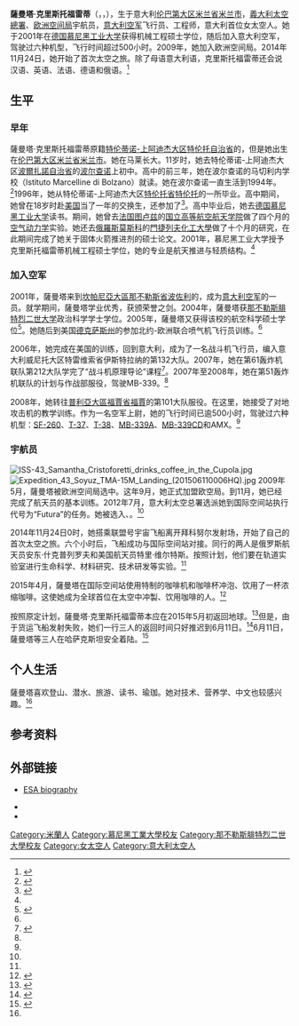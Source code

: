 {{Infobox astronaut
|name                = 薩曼塔·克里斯托福雷蒂<br>Samantha Cristoforetti
|image               = Samantha Cristoforetti portrait.jpg
|image_size          = 200 px
|caption             =
|type                = [[義大利太空總署|義大利太空總署]]/[[欧洲空间局|欧洲空间局]]宇航员
|nationality         = [[意大利|意大利]]
|status              = 活跃
|birth_date          ={{Birth date and age|1977|4|26}}
|birth_place         = {{ITA}}[[伦巴第大区|伦巴第大区]][[米兰省|米兰省]][[米兰市|米兰市]]
|branch = 
|rank                = [[意大利空军|意大利空军]][[上尉|上尉]]
|current_occupation  = [[宇航员|宇航员]]
|time                = 目前正在太空
|selection           = 
|mission             = [[联盟TMA-15M|联盟TMA-15M]]（{{link-en|国际空间站第42期考察组|Expedition 42|国际空间站第42}}、{{link-en|国际空间站第43期考察组|Expedition 43|43期考察组}}），[[SpaceX載人4號|SpaceX載人4號]]([[远征67|远征67]]/[[远征68|68]])
|residence           = 
|insignia            = [[File:Soyuz-TMA-15M-Mission-Patch.png|45px]] [[File:ISS_Expedition_42_Patch.svg|45px]] [[File:ISS_Expedition_43_Patch.svg|45px]] [[File:SpaceX_Crew_4_logo.png|50px]][[File:ISS_Expedition_67_Patch.png|50px]]
|Date of ret         =
|awards              =
|occupation          =
}}
'''薩曼塔·克里斯托福雷蒂'''（{{lang|it|Samantha Cristoforetti}}，{{IPA-it|saˈmanta kristofoˈretti}}，{{bd|1977年|4月26日}}），生于意大利[[伦巴第大区|伦巴第大区]][[米兰省|米兰省]][[米兰市|米兰市]]，[[義大利太空總署|義大利太空總署]]、[[欧洲空间局|欧洲空间局]]宇航员，[[意大利空军|意大利空军]]飞行员、工程师，意大利首位女太空人。她于2001年在[[德国|德国]][[慕尼黑工业大学|慕尼黑工业大学]]获得机械工程硕士学位，随后加入意大利空军，驾驶过六种机型，飞行时间超过500小时。2009年，她加入欧洲空间局。2014年11月24日，她开始了首次太空之旅。除了母语意大利语，克里斯托福雷蒂还会说汉语、英语、法语、德语和俄语。<ref name=esa>{{cite web|title=Samantha Cristoforetti|url=http://www.esa.int/Our_Activities/Human_Spaceflight/Astronauts/Samantha_Cristoforetti|website=esa|accessdate=2015-07-02}}</ref>

== 生平 ==
=== 早年 ===
薩曼塔·克里斯托福雷蒂原籍[[特伦蒂诺-上阿迪杰大区|特伦蒂诺-上阿迪杰大区]][[特伦托自治省|特伦托自治省]]的{{link-en|马莱 (意大利)|Malè|马莱}}，但是她出生在[[伦巴第大区|伦巴第大区]][[米兰省|米兰省]][[米兰市|米兰市]]。她在马莱长大。11岁时，她去特伦蒂诺-上阿迪杰大区[[波爾扎諾自治省|波爾扎諾自治省]]的[[波尔查诺|波尔查诺]]上初中。高中的前三年，她在波尔查诺的马切利内学校（Istituto Marcelline di Bolzano）就读。她在波尔查诺一直生活到1994年。<ref>{{cite news|title=Cristoforetti, dal karate al volo a bordo della Iss nello spazio|url=http://www.agi.it/cronaca/notizie/cristoforetti_dal_karate_al_volo_a_bordo_della_iss_nello_spazio-201411261801-cro-rt10136|accessdate=2015-05-12|agency=Agenzia Italia|date=2014-11-26|deadurl=yes|archiveurl=https://web.archive.org/web/20150705112751/http://www.agi.it/cronaca/notizie/cristoforetti_dal_karate_al_volo_a_bordo_della_iss_nello_spazio-201411261801-cro-rt10136|archivedate=2015-07-05}}</ref>1996年，她从特伦蒂诺-上阿迪杰大区[[特伦托省|特伦托省]][[特伦托|特伦托]]的一所{{link-en|理工科高中|Liceo scientifico}}毕业。高中期间，她曾在18岁时赴[[美国|美国]]当了一年的交换生，还参加了{{link-en|美国太空营|United States Space Camp}}<ref>{{cite web|title=Space Camp Alumni Newsletter scnewsv1n1s3|url=http://spacecampalumni.com/scnewsv1n1s3/|website=spacecampalumni.com|publisher=Space and Rocket Center|accessdate=2015-01-15|archive-date=2015-01-19|archive-url=https://web.archive.org/web/20150119194309/http://spacecampalumni.com/scnewsv1n1s3/|dead-url=no}}</ref>。高中毕业后，她去[[德国|德国]][[慕尼黑工业大学|慕尼黑工业大学]]读书。期间，她曾去[[法国|法国]][[图卢兹|图卢兹]]的[[国立高等航空航天学院|国立高等航空航天学院]]做了四个月的[[空气动力学|空气动力学]]实验。她还去[[俄羅斯|俄羅斯]][[莫斯科|莫斯科]]的[[門捷列夫化工大學|門捷列夫化工大學]]做了十个月的研究，在此期间完成了她关于固体火箭推进剂的硕士论文。2001年，慕尼黑工业大学授予克里斯托福雷蒂机械工程硕士学位，她的专业是航天推进与轻质结构。<ref name=esa/>

=== 加入空军 ===
2001年，薩曼塔来到[[坎帕尼亞大區|坎帕尼亞大區]][[那不勒斯省|那不勒斯省]][[波佐利|波佐利]]的{{link-en|意大利空军军官学院|Accademia Aeronautica}}，成为[[意大利空军|意大利空军]]的一员。就学期间，薩曼塔学业优秀，获颁荣誉之剑。2004年，薩曼塔获[[那不勒斯腓特烈二世大学|那不勒斯腓特烈二世大学]]政治科学学士学位。2005年，薩曼塔又获得该校的航空科学硕士学位<ref>{{cite web|title=Samantha Cristoforetti: una federiciana in orbita|url=http://www.unina.it/-/7103518-samantha-cristoforetti-una-federiciana-in-orbita|accessdate=2015-07-02|agency=Università degli Studi di Napoli Federico II}}</ref>。她随后到美国[[德克萨斯州|德克萨斯州]]的{{link-en|谢泼德空军基地|Sheppard Air Force Base}}参加北约-欧洲联合喷气机飞行员训练。<ref name=esa/>

2006年，她完成在美国的训练，回到意大利，成为了一名战斗机飞行员，编入意大利威尼托大区特雷维索省伊斯特拉纳的{{link-it|義大利空軍第51轟炸機聯隊|51º Stormo|第51轟炸機聯隊}}第132大队。2007年，她在第61轰炸机联队第212大队学完了“战斗机原理导论”课程<ref>{{cite news|title=Addestramento a Galatina per la prima astronauta italiana nello spazio|url=http://www.leccesette.it/dettaglio.asp?id_dett=23405&id_rub=240|accessdate=2015-07-02|agency=lecceselle|date=2014-11-24}}</ref>。2007年至2008年，她在第51轰炸机联队的计划与作战部服役，驾驶MB-339。<ref name=esa/>

2008年，她转往[[普利亞大區|普利亞大區]][[福賈省|福賈省]][[福賈|福賈]]的{{link-it|義大利空軍第32轟炸機聯隊|32º Stormo|第32轟炸機聯隊}}第101大队服役。在这里，她接受了{{link-en|AMX|AMX International AMX}}对地攻击机的教学训练。作为一名空军上尉，她的飞行时间已逾500小时，驾驶过六种机型：[[SF-260|SF-260]]、[[T-37|T-37]]、[[T-38|T-38]]、[[MB-339A|MB-339A]]、[[MB-339CD|MB-339CD]]和AMX。<ref name=esa/>

=== 宇航员 ===
[[File:ISS-43_Samantha_Cristoforetti_drinks_coffee_in_the_Cupola.jpg|thumb]]
[[File:Expedition_43_Soyuz_TMA-15M_Landing_(201506110006HQ).jpg|thumb]]
2009年5月，薩曼塔被欧洲空间局选中。这年9月，她正式加盟欧空局。到11月，她已经完成了航天员的基本训练。2012年7月，意大利太空总署选派她到国际空间站执行代号为“Futura”的任务。她被选入{{link-en|国际空间站第42期考察组|Expedition 42|国际空间站第42}}、{{link-en|国际空间站第43期考察组|Expedition 43|43期考察组}}。<ref name=esa/>

2014年11月24日0时，她搭乘联盟号宇宙飞船离开拜科努尔发射场，开始了自己的首次太空之旅。六个小时后，飞船成功与国际空间站对接。同行的两人是俄罗斯航天员安东·什克普列罗夫和美国航天员特里·维尔特斯。按照计划，他们要在轨道实验室进行生命科学、材料研究、技术研发等实验。<ref name=esa/>

2015年4月，薩曼塔在国际空间站使用特制的咖啡机和咖啡杯冲泡、饮用了一杯浓缩咖啡。这使她成为全球首位在太空中冲製、饮用咖啡的人。<ref>{{cite news|title=意大利女宇航员在太空冲咖啡 成世界首例(图)|url=http://news.sohu.com/20150505/n412411058.shtml|accessdate=2015-07-02|agency=中国新闻网|date=2015-05-05}}</ref>

按照原定计划，薩曼塔·克里斯托福雷蒂本应在2015年5月初返回地球。<ref>{{cite news|title=Samantha's longer stay on Space Station|url=http://www.esa.int/Our_Activities/Human_Spaceflight/Futura/Samantha_s_longer_stay_on_Space_Station|accessdate=2015-07-02|agency=esa|date=2015-05-12}}</ref>但是，由于{{link-en|进步M-27M|Progress M-27M}}货运飞船发射失败，她们一行三人的返回时间只好推迟到6月11日。<ref>{{cite news|title=俄媒：3名国际空间站宇航员将于6月返回地面|url=http://news.ts.cn/content/2015-05/19/content_11295407.htm|accessdate=2015-07-02|agency=中国新闻网|date=2015-05-19|archive-url=https://web.archive.org/web/20160304185419/http://news.ts.cn/content/2015-05/19/content_11295407.htm|archive-date=2016-03-04|dead-url=yes}}</ref>6月11日，薩曼塔等三人在哈萨克斯坦安全着陆。<ref>{{cite news|title=国际空间站3名宇航员在哈萨克斯坦境内成功着陆|url=http://www.chinanews.com/gj/2015/06-11/7338831.shtml|accessdate=2015-07-02|agency=中国新闻网|date=2015-06-11}}</ref>

== 个人生活 ==
薩曼塔喜欢登山、潜水、旅游、读书、瑜珈。她对技术、营养学、中文也较感兴趣。<ref name=esa/>

== 参考资料 ==
{{reflist}}

== 外部链接 ==
{{commonscat|Samantha Cristoforetti}}
* {{en icon}}[http://www.esa.int/Our_Activities/Human_Spaceflight/Astronauts/Samantha_Cristoforetti ESA biography]
*{{twitter|AstroSamantha|@AstroSamantha}}
*{{flickr|astrosamantha|astrosamantha}}
{{目前在太空中的人类}}
{{DEFAULTSORT:Cristoforetti, Samantha}}

[[Category:米蘭人|Category:米蘭人]]
[[Category:慕尼黑工業大學校友|Category:慕尼黑工業大學校友]]
[[Category:那不勒斯腓特烈二世大學校友|Category:那不勒斯腓特烈二世大學校友]]
[[Category:女太空人|Category:女太空人]]
[[Category:意大利太空人|Category:意大利太空人]]